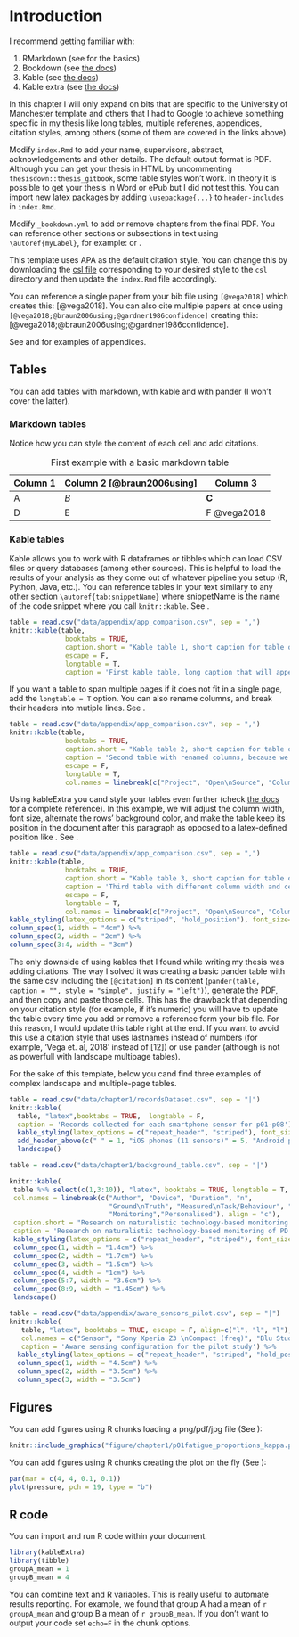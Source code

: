 # Introduction {#intro}

I recommend getting familiar with:

1. RMarkdown (see \autoref{rmd-basics} for the basics)
2. Bookdown (see [the docs](https://bookdown.org/yihui/bookdown/))
3. Kable (see [the docs](https://cran.r-project.org/web/packages/kableExtra/vignettes/awesome_table_in_html.html))
4. Kable extra (see [the docs](https://haozhu233.github.io/kableExtra/awesome_table_in_pdf.pdf))

In this chapter I will only expand on bits that are specific to the University of Manchester template and others that I had to Google to achieve something specific in my thesis like long tables, multiple referenes, appendices, citation styles, among others (some of them are covered in the links above).

Modify `index.Rmd` to add your name, supervisors, abstract, acknowledgements and other details. The default output format is PDF. Although you can get your thesis in HTML by uncommenting `thesisdown::thesis_gitbook`, some table styles won't work. In theory it is possible to get your thesis in Word or ePub but I did not test this. You can import new latex packages by adding `\usepackage{...}` to `header-includes` in `index.Rmd`.

Modify `_bookdown.yml` to add or remove chapters from the final PDF. You can reference other sections or subsections in text using `\autoref{myLabel}`, for example: \autoref{rmd-basics} or \autoref{s2:tables}.

This template uses APA as the default citation style. You can change this by downloading the [csl file](https://citationstyles.org/authors/) corresponding to your desired style to the `csl` directory and then update the `index.Rmd` file accordingly.

You can reference a single paper from your bib file using `[@vega2018]` which creates this: [@vega2018]. You can also cite multiple papers at once using `[@vega2018;@braun2006using;@gardner1986confidence]` creating this: [@vega2018;@braun2006using;@gardner1986confidence].

See \autoref{appendix:a1} and \autoref{appendix:a2} for examples of appendices.

## Tables {#s2:tables}

You can add tables with markdown, with kable and with pander (I won't cover the latter).

### Markdown tables

Notice how you can style the content of each cell and add citations.

| Column 1 	| Column 2 [@braun2006using]	| Column 3 	  |
|----------	|-----------------------------|----------	  |
| A        	| _B_      	                  | **C**     	|
| D        	| E        	                  | F @vega2018 |

Table: First example with a basic markdown table

### Kable tables

Kable allows you to work with R dataframes or tibbles which can load CSV files or query databases (among other sources). This is helpful to load the results of your analysis as they come out of whatever pipeline you setup (R, Python, Java, etc.). You can reference tables in your text similary to any other section `\autoref{tab:snippetName}` where snippetName is the name of the code snippet where you call `knitr::kable`. See \autoref{tab:firstTable}.

```r
table = read.csv("data/appendix/app_comparison.csv", sep = ",")
knitr::kable(table,
              booktabs = TRUE,
              caption.short = "Kable table 1, short caption for table of contents",
              escape = F,
              longtable = T,
              caption = 'First kable table, long caption that will appear above the table. You can even add math symbols $>$ 10')
```

If you want a table to span multiple pages if it does not fit in a single page, add the `longtable = T` option. You can also rename columns, and break their headers into mutiple lines. See \autoref{tab:secondTable}.

```r
table = read.csv("data/appendix/app_comparison.csv", sep = ",")
knitr::kable(table,
              booktabs = TRUE,
              caption.short = "Kable table 2, short caption for table of contents",
              caption = 'Second table with renamed columns, because we are not holding the table\'s position, latext will decide where to display it',
              escape = F,
              longtable = T,
              col.names = linebreak(c("Project", "Open\nSource", "Column 3", "Column 4"), align = "c"))
```

Using kableExtra you cand style your tables even further (check [the docs](https://haozhu233.github.io/kableExtra/awesome_table_in_pdf.pdf) for a complete reference). In this example, we will adjust the column width, font size, alternate the rows' background color, and make the table keep its position in the document after this paragraph as opposed to a latex-defined position like \autoref{tab:secondTable}. See \autoref{tab:thirdTable}.


```r
table = read.csv("data/appendix/app_comparison.csv", sep = ",")
knitr::kable(table,
              booktabs = TRUE,
              caption.short = "Kable table 3, short caption for table of contents",
              caption = 'Third table with different column width and cell style',
              escape = F,
              longtable = T,
              col.names = linebreak(c("Project", "Open\nSource", "Column 3", "Column 4"), align = "c"))  %>% 
kable_styling(latex_options = c("striped", "hold_position"), font_size=20) %>% 
column_spec(1, width = "4cm") %>%
column_spec(2, width = "2cm") %>%
column_spec(3:4, width = "3cm")
```

The only downside of using kables that I found while writing my thesis was adding citations. The way I solved it was creating a basic pander table with the same csv including the `[@citation]` in its content (`pander(table, caption = "", style = "simple", justify = "left")`), generate the PDF, and then copy and paste those cells. This has the drawback that depending on your citation style (for example, if it's numeric) you will have to update the table every time you add or remove a reference form your bib file. For this reason, I would update this table right at the end. If you want to avoid this use a citation style that uses lastnames instead of numbers (for example, 'Vega et. al, 2018' instead of [12]) or use pander (although is not as powerfull with landscape multipage tables).

For the sake of this template, below you cand find three examples of complex landscape and multiple-page tables.

```r
table = read.csv("data/chapter1/recordsDataset.csv", sep = "|")
knitr::kable(
  table, "latex",booktabs = TRUE,  longtable = F,
  caption = 'Records collected for each smartphone sensor for p01-p08') %>%
  kable_styling(latex_options = c("repeat_header", "striped"), font_size=11)  %>%
  add_header_above(c(" " = 1, "iOS phones (11 sensors)" = 5, "Android phones (22 sensors)" = 2)) %>%
  landscape()
```

```r
table = read.csv("data/chapter1/background_table.csv", sep = "|")

knitr::kable(
 table %>% select(c(1,3:10)), "latex", booktabs = TRUE, longtable = T, escape = F,
 col.names = linebreak(c("Author", "Device", "Duration", "n",
                         "Ground\nTruth", "Measured\nTask/Behaviour", "Clinical\nTarget",
                         "Monitoring","Personalised"), align = "c"),
 caption.short = "Research on naturalistic technology-based monitoring of PD",
 caption = 'Research on naturalistic technology-based monitoring of PD. Column n shows people with Parkinson\'s/Controls') %>%
 kable_styling(latex_options = c("repeat_header", "striped"), font_size=9)  %>%
 column_spec(1, width = "1.4cm") %>%
 column_spec(2, width = "1.7cm") %>%
 column_spec(3, width = "1.5cm") %>%
 column_spec(4, width = "1cm") %>%
 column_spec(5:7, width = "3.6cm") %>%
 column_spec(8:9, width = "1.45cm") %>%
 landscape()
```

```r
table = read.csv("data/appendix/aware_sensors_pilot.csv", sep = "|")
knitr::kable(
   table, "latex", booktabs = TRUE, escape = F, align=c("l", "l", "l"), longtable = T,
   col.names = c("Sensor", "Sony Xperia Z3 \nCompact (freq)", "Blu Studio \nEnergy (freq)"),
   caption = 'Aware sensing configuration for the pilot study') %>%
  kable_styling(latex_options = c("repeat_header", "striped", "hold_position"), font_size=10.5) %>%
  column_spec(1, width = "4.5cm") %>%
  column_spec(2, width = "3.5cm") %>%
  column_spec(3, width = "3.5cm")
```

## Figures

You can add figures using R chunks loading a png/pdf/jpg file (See \autoref{fig:figure1}):

```r

knitr::include_graphics("figure/chapter1/p01fatigue_proportions_kappa.png")

```

You can add figures using R chunks creating the plot on the fly (See \autoref{fig:figure2}):

```r

par(mar = c(4, 4, 0.1, 0.1))
plot(pressure, pch = 19, type = "b")

```

## R code

You can import and run R code within your document.

```r
library(kableExtra)
library(tibble)
groupA_mean = 1
groupB_mean = 4
```

You can combine text and R variables. This is really useful to automate results reporting. For example, we found that group A had a mean of `r groupA_mean` and group B a mean of `r groupB_mean`. If you don't want to output your code set `echo=F` in the chunk options.